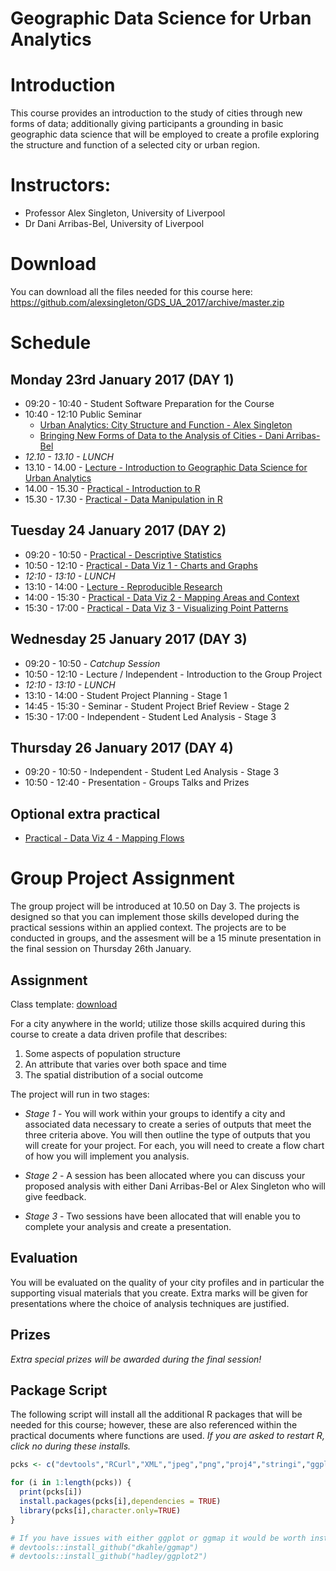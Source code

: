 # Geographic Data Science for Urban Analytics


# Introduction
This course provides an introduction to the study of cities through new forms of data; additionally giving participants a grounding in basic geographic data science that will be employed to create a profile exploring the structure and function of a selected city or urban region.

# Instructors:
* Professor Alex Singleton, University of Liverpool
* Dr Dani Arribas-Bel, University of Liverpool

# Download

You can download all the files needed for this course here: [https://github.com/alexsingleton/GDS_UA_2017/archive/master.zip](https://github.com/alexsingleton/GDS_UA_2017/archive/master.zip)

# Schedule

## Monday 23rd January 2017 (DAY 1)
* 09:20 - 10:40 - Student Software Preparation for the Course
* 10:40 - 12:10 Public Seminar
    * [Urban Analytics: City Structure and Function - Alex Singleton](/GDS_UA_2017/presentation/Singleton_Public_Lecture.pdf)
    * [Bringing New Forms of Data to the Analysis of Cities - Dani Arribas-Bel](/GDS_UA_2017/presentation/darribas.pdf)
* _12.10 - 13.10 - LUNCH_
* 13.10 - 14.00 - [Lecture - Introduction to Geographic Data Science for Urban Analytics](/GDS_UA_2017/presentation/Intro_GDS_UA.pdf)
* 14.00 - 15.30 - [Practical - Introduction to R](/GDS_UA_2017/Introduction_to_R/)
* 15.30 - 17.30 - [Practical - Data Manipulation in R](/GDS_UA_2017/Data Manipulation_in_R/)

## Tuesday 24 January 2017 (DAY 2)
* 09:20 - 10:50 - [Practical - Descriptive Statistics](/GDS_UA_2017/Descriptive_statistics/)
* 10:50 - 12:10 - [Practical - Data Viz 1 - Charts and Graphs](/GDS_UA_2017/Charts_and_Graphs/)
* _12:10 - 13:10 - LUNCH_
* 13:10 - 14:00 - [Lecture - Reproducible Research](/GDS_UA_2017/presentation/Reproducible_Research.pdf)
* 14:00 - 15:30 - [Practical - Data Viz 2 - Mapping Areas and Context](/GDS_UA_2017/Mapping_Areas_and_Context/)
* 15:30 - 17:00 - [Practical - Data Viz 3 - Visualizing Point Patterns](/GDS_UA_2017/Visualizing_Point_Patterns/)

## Wednesday 25 January 2017 (DAY 3)
* 09:20 - 10:50 - *Catchup Session*
* 10:50 - 12:10 - Lecture / Independent - Introduction to the Group Project
* _12:10 - 13:10 - LUNCH_
* 13:10 - 14:00 -  Student Project Planning - Stage 1
* 14:45 - 15:30 - Seminar - Student Project Brief Review - Stage 2
* 15:30 - 17:00 - Independent - Student Led Analysis - Stage 3

## Thursday 26 January 2017 (DAY 4)
* 09:20 - 10:50 - Independent - Student Led Analysis - Stage 3
* 10:50 - 12:40 - Presentation - Groups Talks and Prizes

## Optional extra practical
* [Practical - Data Viz 4 - Mapping Flows](/GDS_UA_2017/Mapping_Flows/)

# Group Project Assignment

The group project will be introduced at 10.50 on Day 3. The projects is designed so that you can implement those skills developed during the practical sessions within an applied context. The projects are to be conducted in groups, and the assesment will be a 15 minute presentation in the final session on Thursday 26th January. 

## Assignment 

Class template: [download](/GDS_UA_2017/class_template.Rmd)

For a city anywhere in the world; utilize those skills acquired during this course to create a data driven profile that describes:

1. Some aspects of population structure
2. An attribute that varies over both space and time
3. The spatial distribution of a social outcome

The project will run in two stages:

* _Stage 1_ - You will work within your groups to identify a city and associated data necessary to create a series of outputs that meet the three criteria above. You will then outline the type of outputs that you will create for your project. For each, you will need to create a flow chart of how you will implement you analysis.

* _Stage 2_ - A session has been allocated where you can discuss your proposed analysis with either Dani Arribas-Bel or Alex Singleton who will give feedback.

* _Stage 3_ - Two sessions have been allocated that will enable you to complete your analysis and create a presentation.

## Evaluation

You will be evaluated on the quality of your city profiles and in particular the supporting visual materials that you create. Extra marks will be given for presentations where the choice of analysis techniques are justified.

## Prizes

*Extra special prizes will be awarded during the final session!*

## Package Script

The following script will install all the additional R packages that will be needed for this course; however, these are also referenced within the practical documents where functions are used. *If you are asked to restart R, click no during these installs.*

```r
pcks <- c("devtools","RCurl","XML","jpeg","png","proj4","stringi","ggplot2","scales","XLConnect","rgdal","raster","doBy","classInt","RColorBrewer","maptools","tmap","googleway","lubridate","ggmap","plotly","spatialEco")

for (i in 1:length(pcks)) {
  print(pcks[i])
  install.packages(pcks[i],dependencies = TRUE)
  library(pcks[i],character.only=TRUE)
}

# If you have issues with either ggplot or ggmap it would be worth installing these
# devtools::install_github("dkahle/ggmap")
# devtools::install_github("hadley/ggplot2")

```


